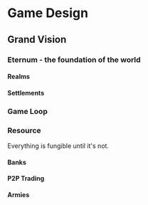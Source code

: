 # Game Design

## Grand Vision

### Eternum - the foundation of the world

#### Realms

#### Settlements


### Game Loop


### Resource

Everything is fungible until it's not. 


#### Banks

#### P2P Trading


#### Armies